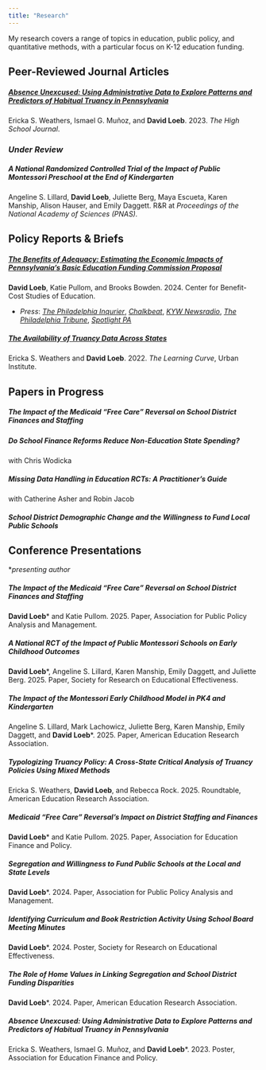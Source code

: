```yaml
---
title: "Research"
---
```


My research covers a range of topics in education, public policy, and quantitative methods, with a particular focus on K-12 education funding.

## Peer-Reviewed Journal Articles

##### [**Absence Unexcused: Using Administrative Data to Explore Patterns and Predictors of Habitual Truancy in Pennsylvania**](https://doi.org/10.1353/hsj.2023.a930442){target="_blank"}

Ericka S. Weathers, Ismael G. Muñoz, and **David Loeb**. 2023. *The High School Journal*.

### *Under Review*

##### **A National Randomized Controlled Trial of the Impact of Public Montessori Preschool at the End of Kindergarten**

Angeline S. Lillard, **David Loeb**, Juliette Berg, Maya Escueta, Karen Manship, Alison Hauser, and Emily Daggett. R&R at *Proceedings of the National Academy of Sciences (PNAS).*

## Policy Reports & Briefs

##### [**The Benefits of Adequacy: Estimating the Economic Impacts of Pennsylvania's Basic Education Funding Commission Proposal**](https://www.cbcse.org/publications/pa2024){target="_blank"}

:::{.listp}
**David Loeb**, Katie Pullom, and Brooks Bowden. 2024. Center for Benefit-Cost Studies of Education.

- *Press*: [*The Philadelphia Inqurier*](https://www.inquirer.com/education/pennsylvania-education-funding-benefits-school-penn-research-20240619.html){target="_blank"}, [*Chalkbeat*](https://www.chalkbeat.org/philadelphia/2024/06/20/upenn-report-51-billion-k12-school-spending-hike-will-yield-benefits-exceeding-cost/){target="_blank"}, [*KYW Newsradio*](https://www.audacy.com/kywnewsradio/news/local/penn-analysis-supports-pa-education-funding-boost){target="_blank"}, [*The Philadelphia Tribune*](https://www.phillytrib.com/news/local_news/proposed-5b-funding-formula-would-help-struggling-schools-in-pennsylvania-new-report-says/article_0caa2dfc-eb78-54fb-a791-aae129f17fa7.html){target="_blank"}, [*Spotlight PA*](https://www.spotlightpa.org/news/2024/06/budget-deadline-education-funding-surplus-deal-pennsylvania-taxes/){target="_blank"}
:::

##### [**The Availability of Truancy Data Across States**](https://www.urban.org/research/publication/availability-truancy-data-across-states){target="_blank"}

Ericka S. Weathers and **David Loeb**. 2022. *The Learning Curve*, Urban Institute.

## Papers in Progress

##### **The Impact of the Medicaid "Free Care" Reversal on School District Finances and Staffing**

##### **Do School Finance Reforms Reduce Non-Education State Spending?**

with Chris Wodicka

##### **Missing Data Handling in Education RCTs: A Practitioner's Guide**

with Catherine Asher and Robin Jacob

##### **School District Demographic Change and the Willingness to Fund Local Public Schools**

## Conference Presentations

\**presenting author*

##### **The Impact of the Medicaid "Free Care" Reversal on School District Finances and Staffing**

**David Loeb**\* and Katie Pullom. 2025. Paper, Association for Public Policy Analysis and Management.

##### **A National RCT of the Impact of Public Montessori Schools on Early Childhood Outcomes**

**David Loeb**\*, Angeline S. Lillard, Karen Manship, Emily Daggett, and Juliette Berg. 2025. Paper, Society for Research on Educational Effectiveness.

##### **The Impact of the Montessori Early Childhood Model in PK4 and Kindergarten**

Angeline S. Lillard, Mark Lachowicz, Juliette Berg, Karen Manship, Emily Daggett, and **David Loeb**\*. 2025. Paper, American Education Research Association.

##### **Typologizing Truancy Policy: A Cross-State Critical Analysis of Truancy Policies Using Mixed Methods**

Ericka S. Weathers, **David Loeb**, and Rebecca Rock. 2025. Roundtable, American Education Research Association.

##### **Medicaid “Free Care” Reversal’s Impact on District Staffing and Finances**

**David Loeb**\* and Katie Pullom. 2025. Paper, Association for Education Finance and Policy.

##### **Segregation and Willingness to Fund Public Schools at the Local and State Levels**

**David Loeb**\*. 2024. Paper, Association for Public Policy Analysis and Management.

##### **Identifying Curriculum and Book Restriction Activity Using School Board Meeting Minutes**

**David Loeb**\*. 2024. Poster, Society for Research on Educational Effectiveness.

##### **The Role of Home Values in Linking Segregation and School District Funding Disparities**

**David Loeb**\*. 2024. Paper, American Education Research Association.

##### **Absence Unexcused: Using Administrative Data to Explore Patterns and Predictors of Habitual Truancy in Pennsylvania**

Ericka S. Weathers, Ismael G. Muñoz, and **David Loeb**\*. 2023. Poster, Association for Education Finance and Policy.